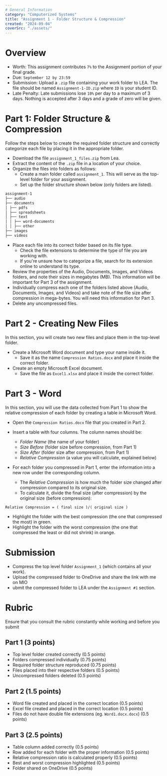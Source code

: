 ```yaml
---
# General Information
category: "Computerized Systems"
title: "Assignment 1 - Folder Structure & Compression"
created: "2024-09-04"
coverSrc: "./assets/"
---
```


# Overview

- Worth: This assignment contributes `7%` to the Assignment portion of your final grade.
- Due: `September 12 by 23:59`
- Submission: Upload a `.zip` file containing your work folder to LEA. The file should be named `Assignment-1-ID.zip` where `ID` is your student ID.
- Late Penalty: Late submissions lose `10%` per day to a maximum of 3 days. Nothing is accepted after 3 days and a grade of zero will be given.

# Part 1: Folder Structure & Compression

Follow the steps below to create the required folder structure and correctly categorize each file by placing it in the appropriate folder.

- Download the file `assignment_1_files.zip` from Lea.
- Extract the content of the `.zip` file in a location of your choice.
- Organize the files into folders as follows:
  - Create a main folder called `assignment_1`. This will serve as the top-level folder for your assignment.
  - Set up the folder structure shown below (only folders are listed).

```md
assignment-1
├── audio
├── documents
│ ├── pdfs
│ ├── spreadsheets
│ ├── text
│ │ ├── word-documents
│ │ ├── other
├── images
├── videos
```

- Place each file into its correct folder based on its file type.
  - Check the file extensions to determine the type of file you are working with.
  - If you're unsure how to categorize a file, search for its extension online to understand its type.
- Review the properties of the Audio, Documents, Images, and Videos folders, and note their sizes in megabytes (MB). This information will be important for Part 3 of the assignment.
- Individually compress each one of the folders listed above (Audio, Documents, Images, and Videos) and take note of the file size after compression in mega-bytes. You will need this information for Part 3.
- Delete any uncompressed files.

# Part 2 - Creating New Files

In this section, you will create two new files and place them in the top-level folder.

- Create a Microsoft Word document and type your name inside it.
  - Save it as the name `Compression Ratios.docx` and place it inside the correct folder.
- Create an empty Microsoft Excel document.
  - Save the file as `Excel1.xlsx` and place it inside the correct folder.

# Part 3 - Word

In this section, you will use the data collected from Part 1 to show the relative compression of each folder by creating a table in Microsoft Word.

- Open the `Compression Ratios.docx` file that you created in Part 2.
- Insert a table with four columns. The column names should be:

  - _Folder Name_ (the name of your folder)
  - _Size Before_ (folder size before compression, from Part 1)
  - _Size After_ (folder size after compression, from Part 1)
  - _Relative Compression_ (a value you will calculate, explained below)

- For each folder you compressed in Part 1, enter the information into a new row under the corresponding column.
  - The _Relative Compression_ is how much the folder size changed after compression compared to its original size.
  - To calculate it, divide the final size (after compression) by the original size (before compression):

```text
Relative Compression = ( final size )/( original size )
```

- Highlight the folder with the best compression (the one that compressed the most) in green.
- Highlight the folder with the worst compression (the one that compressed the least or did not shrink) in orange.

# Submission

- Compress the top level folder `Assignment_1` (which contains all your work).
- Upload the compressed folder to OneDrive and share the link with me on MIO
- ubmit the compressed folder to LEA under the `Assignment #1` section.

# Rubric

Ensure that you consult the rubric constantly while working and before you submit

## Part 1 (3 points)

- Top level folder created correctly (0.5 points)
- Folders compressed individually (0.75 points)
- Required folder structure reproduced (0.75 points)
- Files placed into their respective folders (0.5 points)
- Uncompressed folders deleted (0.5 points)

## Part 2 (1.5 points)

- Word file created and placed in the correct location (0.5 points)
- Excel file created and placed in the correct location (0.5 points)
- Files do not have double file extensions (eg. `Word1.docx.docx`) (0.5 points)

## Part 3 (2.5 points)

- Table column added correctly (0.5 points)
- Row added for each folder with the proper information (0.5 points)
- Relative compression ratio is calculated properly (0.5 points)
- Best and worst compression highlighted (0.5 points)
- Folder shared on OneDrive (0.5 points)
